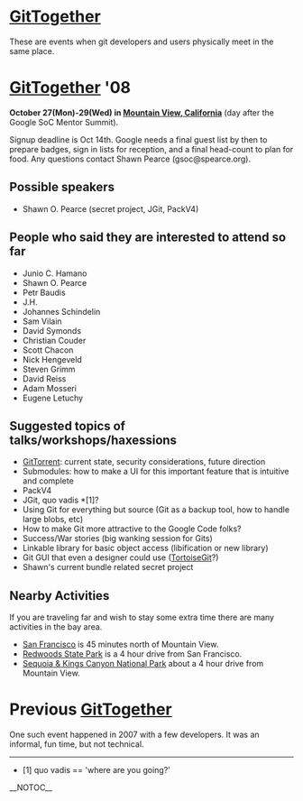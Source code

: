 = [[GitTogether]] =

These are events when git developers and users physically meet in the same place.

= [[GitTogether]] '08 =

<b>October 27(Mon)-29(Wed) in [http://maps.google.com/maps?f=q&hl=en&q=Amphitheatre+Pkwy,+Mountain+View,+California+94043,+United+States&sll=37.40293,-121.952735&sspn=0.008565,0.012081&ie=UTF8&cd=2&geocode=FcEHOwIdfiW5-A&ll=37.421572,-122.083619&spn=0.017127,0.024161&t=h&z=16&iwloc=addr Mountain View, California]</b> (day after the Google SoC Mentor Summit).

Signup deadline is Oct 14th.  Google needs a final guest list by then to prepare badges, sign in lists for reception, and a final head-count to plan for food.  Any questions contact Shawn Pearce (gsoc@spearce.org).

== Possible speakers ==

* Shawn O. Pearce (secret project, JGit, PackV4)

== People who said they are interested to attend so far ==

* Junio C. Hamano
* Shawn O. Pearce
* Petr Baudis
* J.H.
* Johannes Schindelin
* Sam Vilain
* David Symonds
* Christian Couder
* Scott Chacon
* Nick Hengeveld
* Steven Grimm
* David Reiss
* Adam Mosseri
* Eugene Letuchy

== Suggested topics of talks/workshops/haxessions ==

* [[GitTorrent]]: current state, security considerations, future direction
* Submodules: how to make a UI for this important feature that is intuitive and complete
* PackV4
* JGit, quo vadis *[1]?
* Using Git for everything but source (Git as a backup tool, how to handle large blobs, etc)
* How to make Git more attractive to the Google Code folks?
* Success/War stories (big wanking session for Gits)
* Linkable library for basic object access (libification or new library)
* Git GUI that even a designer could use ([[TortoiseGit]]?)
* Shawn's current bundle related secret project

== Nearby Activities ==

If you are traveling far and wish to stay some extra time there are many activities in the bay area.

* [http://www.onlyinsanfrancisco.com/ San Francisco] is 45 minutes north of Mountain View.
* [http://www.humboldtredwoods.org/ Redwoods State Park] is a 4 hour drive from San Francisco.
* [http://www.nps.gov/seki/ Sequoia & Kings Canyon National Park] about a 4 hour drive from Mountain View.

= Previous [[GitTogether]] =

One such event happened in 2007 with a few developers.  It was an informal, fun time, but not technical.

----

*[1] quo vadis == 'where are you going?'

__NOTOC__